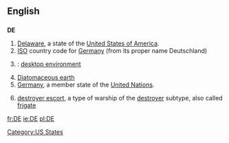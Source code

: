 {{also|Appendix:Variations of "de"}}

==English==

==={{abbreviation}}===
'''DE'''

# [[Delaware]], a state of the [[United States of America]].
# [[ISO]] country code for [[Germany]] (from its proper name Deutschland)
# {{computing}}: [[desktop environment]]
#[[w:Diatomaceous earth|Diatomaceous earth]]
# [[Germany]], a member state of the [[United Nations]].
# {{US|navy}} [[destroyer escort]], a type of warship of the [[destroyer]] subtype, also called [[frigate]]

[[Category:US States]]

[[fr:DE]]
[[ie:DE]]
[[pl:DE]]